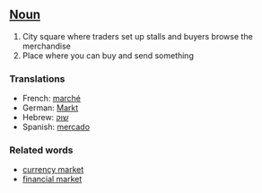 ==[[Noun]]==

#City square where traders set up stalls and buyers browse the merchandise
#Place where you can buy and send something

===Translations===
*French: [[marché]]
*German: [[Markt]]
*Hebrew: [[שוק]]
*Spanish: [[mercado]]

===Related words===

*[[currency market]]
*[[financial market]]